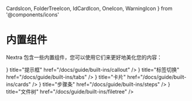   CardsIcon,
  FolderTreeIcon,
  IdCardIcon,
  OneIcon,
  WarningIcon
} from '@components/icons'

# 内置组件

Nextra 包含一些内置组件，您可以使用它们来更好地美化您的内容：

<Cards>
  <Card
    icon={<WarningIcon />}
    title="提示框"
    href="/docs/guide/built-ins/callout"
  />
  <Card icon={<CardsIcon />} title="标签切换" href="/docs/guide/built-ins/tabs" />
  <Card
    icon={<IdCardIcon />}
    title="卡片"
    href="/docs/guide/built-ins/cards"
  />
  <Card icon={<OneIcon />} title="步骤条" href="/docs/guide/built-ins/steps" />
  <Card
    icon={<FolderTreeIcon className="h-5 w-5" />}
    title="文件树"
    href="/docs/guide/built-ins/filetree"
  />
</Cards>
